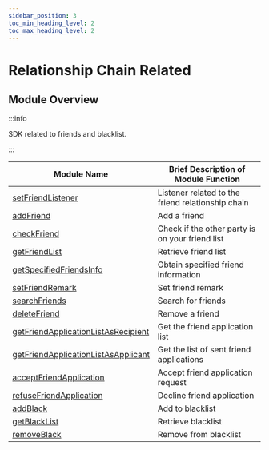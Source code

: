 ```yaml
---
sidebar_position: 3
toc_min_heading_level: 2
toc_max_heading_level: 2
---
```


# Relationship Chain Related

## Module Overview

:::info

SDK related to friends and blacklist.

:::

| Module Name                                                                                            | Brief Description of Module Function         |
| ------------------------------------------------------------------------------------------------------ | --------------------------------------------- |
| [setFriendListener](/api/friend/setFriendListener.mdx)                                                | Listener related to the friend relationship chain |
| [addFriend](/api/friend/addFriend.mdx)                                                                | Add a friend                                  |
| [checkFriend](/api/friend/checkFriend.mdx)                                                            | Check if the other party is on your friend list |
| [getFriendList](/api/friend/getFriendList.mdx)                                                        | Retrieve friend list                          |
| [getSpecifiedFriendsInfo](/api/friend/getSpecifiedFriendsInfo.mdx)                                    | Obtain specified friend information           |
| [setFriendRemark](/api/friend/setFriendRemark.mdx)                                                    | Set friend remark                             |
| [searchFriends](/api/friend/searchFriends.mdx)                                                        | Search for friends                            |
| [deleteFriend](/api/friend/deleteFriend.mdx)                                                          | Remove a friend                               |
| [getFriendApplicationListAsRecipient](/api/friend/getFriendApplicationListAsRecipient.mdx)            | Get the friend application list               |
| [getFriendApplicationListAsApplicant](/api/friend/getFriendApplicationListAsApplicant.mdx)            | Get the list of sent friend applications      |
| [acceptFriendApplication](/api/friend/acceptFriendApplication.mdx)                                    | Accept friend application request             |
| [refuseFriendApplication](/api/friend/refuseFriendApplication.mdx)                                    | Decline friend application                    |
| [addBlack](/api/friend/addBlack.mdx)                                                                  | Add to blacklist                              |
| [getBlackList](/api/friend/getBlackList.mdx)                                                          | Retrieve blacklist                            |
| [removeBlack](/api/friend/removeBlack.mdx)                                                            | Remove from blacklist                         |